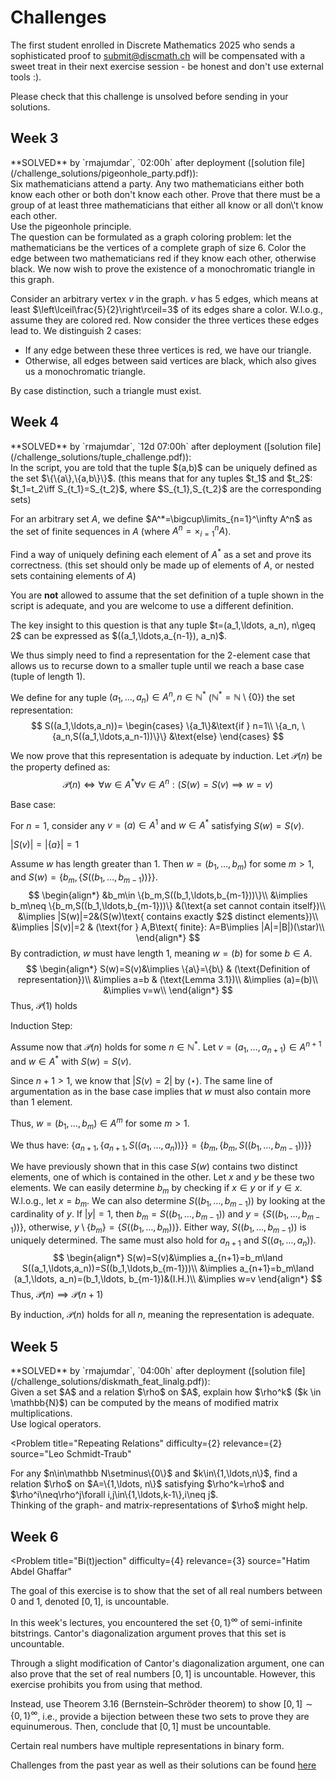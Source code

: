 
# Challenges

The first student enrolled in Discrete Mathematics 2025 who sends a sophisticated proof to [submit@discmath.ch](mailto:submit@discmath.ch) will be compensated with a sweet treat in their next exercise session - be honest and don't use external tools :). 

Please check that this challenge is unsolved before sending in your solutions.


## Week 3

<Callout type='info' emoji="🔓">
**SOLVED** by `rmajumdar`, `02:00h` after deployment ([solution file](/challenge_solutions/pigeonhole_party.pdf)):
<Problem
title="Pigeonhole Party"
difficulty={3}
relevance={2}
source="Leo Schmidt-Traub"
>
<div label="question">
Six mathematicians attend a party. Any two mathematicians either both know each other or both don't know each other. Prove that there must be a group of at least three mathematicians that either all know or all don\'t know each other.
</div>
<div label="hint">
Use the pigeonhole principle.
</div>
<div label="answer">
The question can be formulated as a graph coloring problem: let the mathematicians be the vertices of a complete graph of size 6. Color the edge between two mathematicians red if they know each other, otherwise black. We now wish to prove the existence of a monochromatic triangle in this graph.

Consider an arbitrary vertex $v$ in the graph. $v$ has $5$ edges, which means at least $\left\lceil\frac{5}{2}\right\rceil=3$ of its edges share a color. W.l.o.g., assume they are colored red. Now consider the three vertices these edges lead to. We distinguish 2 cases: 
- If any edge between these three vertices is red, we have our triangle.
- Otherwise, all edges between said vertices are black, which also gives us a monochromatic triangle.

By case distinction, such a triangle must exist.
</div>
</Problem>
</Callout>


## Week 4

<Callout type='info' emoji="🔓">
**SOLVED** by `rmajumdar`, `12d 07:00h` after deployment ([solution file](/challenge_solutions/tuple_challenge.pdf)):
<Problem
title="Taming the Tuple"
difficulty={3}
relevance={4}
source="Leo Schmidt-Traub"
>
<div label="question">
In the script, you are told that the tuple $(a,b)$ can be uniquely defined as the set $\{\{a\},\{a,b\}\}$. (this means that for any tuples $t_1$ and $t_2$: $t_1=t_2\iff S_{t_1}=S_{t_2}$, where $S_{t_1},S_{t_2}$ are the corresponding sets)

For an arbitrary set $A$, we define $A^*=\bigcup\limits_{n=1}^\infty A^n$ as the set of finite sequences in $A$ (where $A^n=\times_{i=1}^n A$).

Find a way of uniquely defining each element of $A^*$ as a set and prove its correctness. (this set should only be made up of elements of $A$, or nested sets containing elements of $A$) 

You are **not** allowed to assume that the set definition of a tuple shown in the script is adequate, and you are welcome to use a different definition.
</div>
<div label="answer">
The key insight to this question is that any tuple $t=(a_1,\ldots, a_n), n\geq 2$ can be expressed as $((a_1,\ldots,a_{n-1}), a_n)$.

We thus simply need to find a representation for the 2-element case that allows us to recurse down to a smaller tuple until we reach a base case (tuple of length 1).

We define for any tuple $(a_1,\ldots, a_n)\in A^n,n\in\mathbb{N}^*$ ($\mathbb N^*=\mathbb N\setminus\{0\}$) the set representation: 
$$
S((a_1,\ldots,a_n))=
\begin{cases}
\{a_1\}&\text{if } n=1\\
\{a_n, \{a_n,S((a_1,\ldots,a_n-1))\}\} &\text{else}
\end{cases}
$$

We now prove that this representation is adequate by induction.
Let $\mathcal P(n)$ be the property defined as:
$$
\mathcal P(n)\iff\forall w\in A^*\forall v\in A^n: (S(w)=S(v)\implies w=v)
$$

Base case:

For $n=1$, consider any $v=(a)\in A^1$ and $w\in A^*$ satisfying $S(w)=S(v)$.

$|S(v)|=|\{a\}|=1$

Assume $w$ has length greater than $1$. Then $w=(b_1,\ldots,b_m)$ for some $m>1$, and $S(w)=\{b_m,\{S((b_1,\ldots,b_{m-1}))\}\}$.
$$
\begin{align*}
&b_m\in \{b_m,S((b_1,\ldots,b_{m-1}))\}\\
&\implies b_m\neq \{b_m,S((b_1,\ldots,b_{m-1}))\} &(\text{a set cannot contain itself})\\
&\implies |S(w)|=2&(S(w)\text{ contains exactly $2$ distinct elements})\\
&\implies |S(v)|=2 & (\text{for } A,B\text{ finite}: A=B\implies |A|=|B|)(\star)\\
\end{align*}
$$
By contradiction, $w$ must have length $1$, meaning $w=(b)$ for some $b\in A$.
$$
\begin{align*}
S(w)=S(v)&\implies \{a\}=\{b\} & (\text{Definition of representation})\\
&\implies a=b & (\text{Lemma 3.1})\\
&\implies (a)=(b)\\
&\implies v=w\\
\end{align*}
$$
Thus, $\mathcal P(1)$ holds

Induction Step:

Assume now that $\mathcal P(n)$ holds for some $n\in\mathbb N^*$. Let $v=(a_1,\ldots, a_{n+1})\in A^{n+1}$ and $w\in A^*$ with $S(w)=S(v)$.

Since $n+1>1$, we know that $|S(v)=2|$ by $(\star)$.
The same line of argumentation as in the base case implies that $w$ must also contain more than $1$ element.

Thus, $w=(b_1,\ldots,b_m)\in A^m$ for some $m>1$.

We thus have:
$\{a_{n+1},\{a_{n+1},S((a_1,\ldots,a_n))\}\}=\{b_m,\{b_m,S((b_1,\ldots,b_{m-1}))\}\}$

We have previously shown that in this case $S(w)$ contains two distinct elements, one of which is contained in the other.
Let $x$ and $y$ be these two elements. 
We can easily determine $b_m$ by checking if $x\in y$ or if $y\in x$.
W.l.o.g., let $x=b_m$.
We can also determine $S((b_1,\ldots, b_{m-1}))$ by looking at the cardinality of $y$. If $|y|=1$, then $b_m=S((b_1,\ldots,b_{m-1}))$ and $y=\{S((b_1,\ldots,b_{m-1}))\}$, otherwise, $y\setminus\{b_m\}=\{S((b_1,\ldots,b_{m}))\}$.
Either way, $S((b_1,\ldots,b_{m-1}))$ is uniquely determined. The same must also hold for $a_{n+1}$ and $S((a_1,\ldots,a_n))$. 
$$
\begin{align*}
S(w)=S(v)&\implies a_{n+1}=b_m\land S((a_1,\ldots,a_n))=S((b_1,\ldots,b_{m-1}))\\
&\implies a_{n+1}=b_m\land (a_1,\ldots, a_n)=(b_1,\ldots, b_{m-1})&(I.H.)\\
&\implies w=v
\end{align*}
$$
Thus, $\mathcal P(n)\implies \mathcal P(n+1)$

By induction, $\mathcal P(n)$ holds for all $n$, meaning the representation is adequate.
</div>
</Problem>
</Callout>


## Week 5

<Callout type='info' emoji="🔓">
**SOLVED** by `rmajumdar`, `04:00h` after deployment ([solution file](/challenge_solutions/diskmath_feat_linalg.pdf)):
<Problem
title="DiscMath feat. LinAlg"
difficulty={2}
relevance={1}
source="Hatim Abdel Ghaffar"
>
<div label="question">
Given a set $A$ and a relation $\rho$ on $A$, explain how $\rho^k$ ($k \in \mathbb{N}$) can be computed by the means of modified matrix multiplications. 
</div>
<div label="hint">
Use logical operators.
</div>
</Problem>
</Callout>

<Problem
title="Repeating Relations"
difficulty={2}
relevance={2}
source="Leo Schmidt-Traub"
>
<div label="question">
For any $n\in\mathbb N\setminus\{0\}$ and $k\in\{1,\ldots,n\}$, find a relation $\rho$ on $A=\{1,\ldots, n\}$ satisfying $\rho^k=\rho$ and $\rho^i\neq\rho^j\forall i,j\in\{1,\ldots,k-1\},i\neq j$.
</div>
<div label="hint">
Thinking of the graph- and matrix-representations of $\rho$ might help.
</div>
</Problem>


## Week 6
<Problem
title="Bi(t)jection"
difficulty={4}
relevance={3}
source="Hatim Abdel Ghaffar"
>
<div label="question">

The goal of this exercise is to show that the set of all real numbers between 0 and 1, denoted $[0, 1]$, is uncountable.

In this week's lectures, you encountered the set $\{0, 1\}^{\infty}$ of semi-infinite bitstrings. Cantor's diagonalization argument proves that this set is uncountable.

Through a slight modification of Cantor's diagonalization argument, one can also prove that the set of real numbers $[0, 1]$ is uncountable. However, this exercise prohibits you from using that method.

Instead, use Theorem 3.16 (Bernstein–Schröder theorem) to show $[0, 1] \sim \{0, 1\}^{\infty}$, i.e., provide a bijection between these two sets to prove they are equinumerous. Then, conclude that $[0, 1]$ must be uncountable.

</div>
<div label="hint">
Certain real numbers have multiple representations in binary form.
</div>

</Problem>



Challenges from the past year as well as their solutions can be found [here](/past_challenges/2024)
